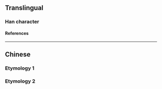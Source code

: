{{character info}}
==Translingual==

===Han character===
{{Han char|rn=64|rad=手|as=10|sn=14|four=80552|canj=ORQQ|ids=⿱合𢪒}}

====References====
{{Han ref|kx=0448.310|dkj=12534|hdz=31928.020|uh=643B}}

----

==Chinese==

===Etymology 1===
{{zh-see|搦|v}}

===Etymology 2===
{{zh-see|拿|v}}